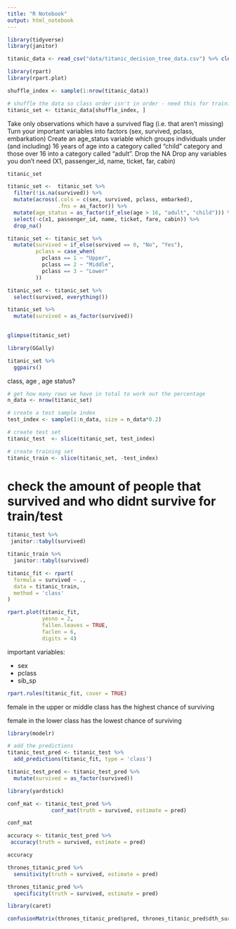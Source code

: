 ```yaml
---
title: "R Notebook"
output: html_notebook
---
```


```r
library(tidyverse)
library(janitor)
```

```r
titanic_data <- read_csv("data/titanic_decision_tree_data.csv") %>% clean_names()
```

```r
library(rpart)
library(rpart.plot)

shuffle_index <- sample(1:nrow(titanic_data))

# shuffle the data so class order isn't in order - need this for training/testing split later on 
titanic_set <- titanic_data[shuffle_index, ]
```


Take only observations which have a survived flag (i.e. that aren’t missing)
Turn your important variables into factors (sex, survived, pclass, embarkation)
Create an age_status variable which groups individuals under (and including) 
16 years of age into a category called “child” category and those over 16 into 
a category called “adult”.
Drop the NA
Drop any variables you don’t need (X1, passenger_id, name, ticket, far, cabin)

```r
titanic_set

titanic_set <-  titanic_set %>%
  filter(!is.na(survived)) %>% 
  mutate(across(.cols = c(sex, survived, pclass, embarked), 
                .fns = as_factor)) %>% 
  mutate(age_status = as_factor(if_else(age > 16, "adult", "child"))) %>% 
  select(-c(x1, passenger_id, name, ticket, fare, cabin)) %>% 
  drop_na()

titanic_set <- titanic_set %>% 
  mutate(survived = if_else(survived == 0, "No", "Yes"),
         pclass = case_when(
           pclass == 1 ~ "Upper",
           pclass == 2 ~ "Middle",
           pclass == 3 ~ "Lower"
         ))

titanic_set <- titanic_set %>% 
  select(survived, everything())

titanic_set %>% 
  mutate(survived = as_factor(survived))
  
```

```r
glimpse(titanic_set)
```

```r
library(GGally)

titanic_set %>% 
  ggpairs()
```

class, age , age status?


```r
# get how many rows we have in total to work out the percentage
n_data <- nrow(titanic_set)

# create a test sample index
test_index <- sample(1:n_data, size = n_data*0.2)

# create test set
titanic_test  <- slice(titanic_set, test_index)

# create training set
titanic_train <- slice(titanic_set, -test_index)
```


# check the amount of people that survived and who didnt survive for train/test

```r
titanic_test %>%
 janitor::tabyl(survived)

titanic_train %>% 
  janitor::tabyl(survived)
```

```r
titanic_fit <- rpart(
  formula = survived ~ ., 
  data = titanic_train, 
  method = 'class'
)

rpart.plot(titanic_fit, 
           yesno = 2, 
           fallen.leaves = TRUE, 
           faclen = 6, 
           digits = 4)
```


important variables:

- sex 
- pclass
- sib_sp

```r
rpart.rules(titanic_fit, cover = TRUE)
```

female in the upper or middle class has the highest chance of surviving

female in the lower class has the lowest chance of surviving


```r
library(modelr)

# add the predictions
titanic_test_pred <- titanic_test %>%
  add_predictions(titanic_fit, type = 'class')

titanic_test_pred <- titanic_test_pred %>% 
  mutate(survived = as_factor(survived))
```

```r
library(yardstick)

conf_mat <- titanic_test_pred %>%
              conf_mat(truth = survived, estimate = pred)

conf_mat

```

```r
accuracy <- titanic_test_pred %>%
 accuracy(truth = survived, estimate = pred)

accuracy 
```


```r
thrones_titanic_pred %>%
  sensitivity(truth = survived, estimate = pred)
```


```r
thrones_titanic_pred %>%
  specificity(truth = survived, estimate = pred)
```

```r
library(caret)

confusionMatrix(thrones_titanic_pred$pred, thrones_titanic_pred$dth_survived)
```

